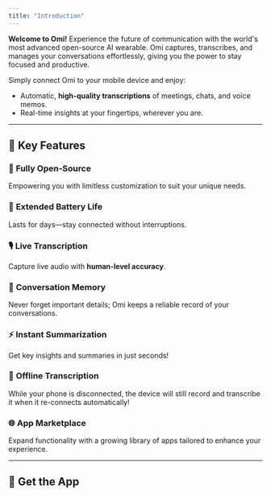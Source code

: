 ```yaml
---
title: "Introduction"
---
```


**Welcome to Omi\!** Experience the future of communication with the world's most advanced open-source AI wearable. Omi captures, transcribes, and manages your conversations effortlessly, giving you the power to stay focused and productive.

Simply connect Omi to your mobile device and enjoy:

- Automatic, **high-quality transcriptions** of meetings, chats, and voice memos.
- Real-time insights at your fingertips, wherever you are.

---

## 🌟 Key Features[​](#-key-features)

### 🚀 **Fully Open-Source**[​](#-fully-open-source)

Empowering you with limitless customization to suit your unique needs.

### 🔋 **Extended Battery Life**[​](#-extended-battery-life)

Lasts for days—stay connected without interruptions.

### 🎙️ **Live Transcription**[​](#️-live-transcription)

Capture live audio with **human-level accuracy**.

### 🧠 **Conversation Memory**[​](#-conversation-memory)

Never forget important details; Omi keeps a reliable record of your conversations.

### ⚡ **Instant Summarization**[​](#-instant-summarization)

Get key insights and summaries in just seconds\!

### 📡 **Offline Transcription**[​](#-offline-transcription)

While your phone is disconnected, the device will still record and transcribe it when it re-connects automatically\!

### 🌐 **App Marketplace**[​](#-app-marketplace)

Expand functionality with a growing library of apps tailored to enhance your experience.

---

## 📲 Get the App[​](#-get-the-app)